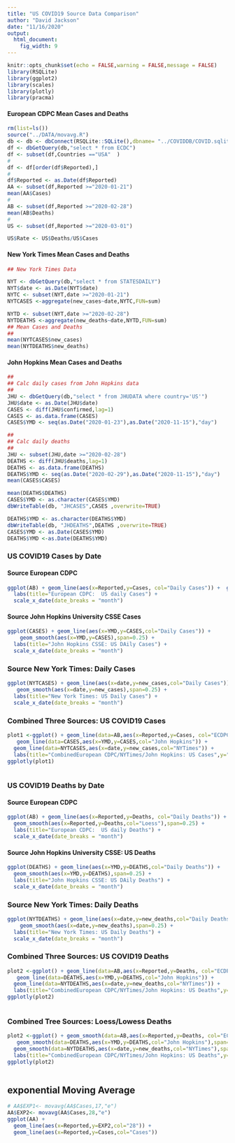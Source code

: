 ```yaml
---
title: "US COVID19 Source Data Comparison"
author: "David Jackson"
date: "11/16/2020"
output: 
  html_document: 
    fig_width: 9
---
```


```r
knitr::opts_chunk$set(echo = FALSE,warning = FALSE,message = FALSE)
library(RSQLite)
library(ggplot2)
library(scales)
library(plotly)
library(pracma)
```

#### European CDPC Mean Cases and Deaths

```r
rm(list=ls())
source("../DATA/movavg.R")
db <- db <- dbConnect(RSQLite::SQLite(),dbname= "../COVIDDB/COVID.sqlite3")
df <- dbGetQuery(db,"select * from ECDC")
df <- subset(df,Countries =="USA"  )
#
df <- df[order(df$Reported),]
#
df$Reported <- as.Date(df$Reported)
AA <- subset(df,Reported >="2020-01-21")
mean(AA$Cases) 
#
AB <- subset(df,Reported >="2020-02-28")
mean(AB$Deaths)
#
US <- subset(df,Reported >="2020-03-01")

US$Rate <- US$Deaths/US$Cases
```

#### New York Times Mean Cases and  Deaths

```r
## New York Times Data

NYT <- dbGetQuery(db,"select * from STATESDAILY")
NYT$date <- as.Date(NYT$date)
NYTC <- subset(NYT,date >="2020-01-21")
NYTCASES <-aggregate(new_cases~date,NYTC,FUN=sum)

NYTD <- subset(NYT,date >="2020-02-28")
NYTDEATHS <-aggregate(new_deaths~date,NYTD,FUN=sum)
## Mean Cases and Deaths
##
mean(NYTCASES$new_cases)
mean(NYTDEATHS$new_deaths)

```

#### John Hopkins Mean Cases and Deaths

```r
##
## Calc daily cases from John Hopkins data
##
JHU <- dbGetQuery(db,"select * from JHUDATA where country='US'")
JHU$date <- as.Date(JHU$date)
CASES <- diff(JHU$confirmed,lag=1)
CASES <- as.data.frame(CASES)
CASES$YMD <- seq(as.Date("2020-01-23"),as.Date("2020-11-15"),"day")

```
```r
##
## Calc daily deaths
##
JHU <- subset(JHU,date >="2020-02-28")
DEATHS <- diff(JHU$deaths,lag=1)
DEATHS <- as.data.frame(DEATHS)
DEATHS$YMD <- seq(as.Date("2020-02-29"),as.Date("2020-11-15"),"day")
mean(CASES$CASES)

mean(DEATHS$DEATHS)
CASES$YMD <- as.character(CASES$YMD)
dbWriteTable(db, "JHCASES",CASES ,overwrite=TRUE)

DEATHS$YMD <- as.character(DEATHS$YMD)
dbWriteTable(db, "JHDEATHS",DEATHS ,overwrite=TRUE)
CASES$YMD <- as.Date(CASES$YMD)
DEATHS$YMD <-as.Date(DEATHS$YMD)
```

### US COVID19 Cases by Date
#### Source European CDPC

```r
ggplot(AB) + geom_line(aes(x=Reported,y=Cases, col="Daily Cases")) +  geom_smooth(aes(x=Reported,y=Cases,col="Loess"),span=0.25) +
  labs(title="European CDPC:  US daily Cases") +
  scale_x_date(date_breaks = "month")
```

#### Source John Hopkins University CSSE Cases

```r
ggplot(CASES) + geom_line(aes(x=YMD,y=CASES,col="Daily Cases")) +
    geom_smooth(aes(x=YMD,y=CASES),span=0.25) +
  labs(title="John Hopkins CSSE: US DAily Cases") +
  scale_x_date(date_breaks = "month")
```

### Source New York Times: Daily Cases

```r
ggplot(NYTCASES) + geom_line(aes(x=date,y=new_cases,col="Daily Cases")) +
   geom_smooth(aes(x=date,y=new_cases),span=0.25) +
  labs(title="New York Times: US Daily Cases") +
  scale_x_date(date_breaks = "month")
```

### Combined Three Sources:  US COVID19 Cases 

```r
plot1 <-ggplot() + geom_line(data=AB,aes(x=Reported,y=Cases, col="ECDPC")) +
   geom_line(data=CASES,aes(x=YMD,y=CASES,col="John Hopkins")) +
  geom_line(data=NYTCASES,aes(x=date,y=new_cases,col="NYTimes")) +
  labs(title="CombinedEuropean CDPC/NYTimes/John Hopkins: US Cases",y="Daily Cases") 
ggplotly(plot1)
  
```



### US COVID19 Deaths by Date

#### Source European CDPC

```r
ggplot(AB) + geom_line(aes(x=Reported,y=Deaths, col="Daily Deaths")) +  
  geom_smooth(aes(x=Reported,y=Deaths,col="Loess"),span=0.25) +
  labs(title="European CDPC:  US daily Deaths") +
  scale_x_date(date_breaks = "month")
```

#### Source John Hopkins University CSSE: US Deaths

```r
ggplot(DEATHS) + geom_line(aes(x=YMD,y=DEATHS,col="Daily Deaths")) +
  geom_smooth(aes(x=YMD,y=DEATHS),span=0.25) +
  labs(title="John Hopkins CSSE: US DAily Deaths") +
  scale_x_date(date_breaks = "month")
```

### Source New York Times: Daily Deaths

```r
ggplot(NYTDEATHS) + geom_line(aes(x=date,y=new_deaths,col="Daily Deaths")) +
    geom_smooth(aes(x=date,y=new_deaths),span=0.25) +
  labs(title="New York Times: US Daily Deaths") +
  scale_x_date(date_breaks = "month")
```

### Combined Three Sources:  US COVID19 Deaths 

```r
plot2 <-ggplot() + geom_line(data=AB,aes(x=Reported,y=Deaths, col="ECDPC")) +
   geom_line(data=DEATHS,aes(x=YMD,y=DEATHS,col="John Hopkins")) +
  geom_line(data=NYTDEATHS,aes(x=date,y=new_deaths,col="NYTimes")) +
  labs(title="CombinedEuropean CDPC/NYTimes/John Hopkins: US Deaths",y="Daily Deaths") 
ggplotly(plot2)
  
```

### Combined Tree Sources: Loess/Lowess Deaths

```r
plot2 <-ggplot() + geom_smooth(data=AB,aes(x=Reported,y=Deaths, col="ECDPC"),span=0.25,se=FALSE) +
   geom_smooth(data=DEATHS,aes(x=YMD,y=DEATHS,col="John Hopkins"),span=0.25,se=FALSE) +
  geom_smooth(data=NYTDEATHS,aes(x=date,y=new_deaths,col="NYTimes"),span=0.25,se=FALSE) +
  labs(title="CombinedEuropean CDPC/NYTimes/John Hopkins: US Deaths",y="Daily Deaths") 
ggplotly(plot2)
  
```

## exponential Moving Average


```r
# AA$EXP1<- movavg(AA$Cases,17,"e")
AA$EXP2<- movavg(AA$Cases,28,"e")
ggplot(AA) + 
  geom_line(aes(x=Reported,y=EXP2,col="28")) + 
  geom_line(aes(x=Reported,y=Cases,col="Cases"))
```

